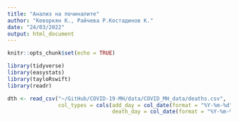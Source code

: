 ```yaml
---
title: "Анализ на починалите"
author: "Кеворкян К., Райчева Р.Костадинов К."
date: "24/03/2022"
output: html_document
---
```



```r
knitr::opts_chunk$set(echo = TRUE)
```

```r
library(tidyverse)
library(easystats)
library(tayloRswift)
library(readr)
```

```r
dth <- read_csv("~/GitHub/COVID-19-MH/data/COVID_MH_data/deaths.csv", 
                col_types = cols(add_day = col_date(format = "%Y-%m-%d"),  
                                 death_day = col_date(format = "%Y-%m-%d")))
```

